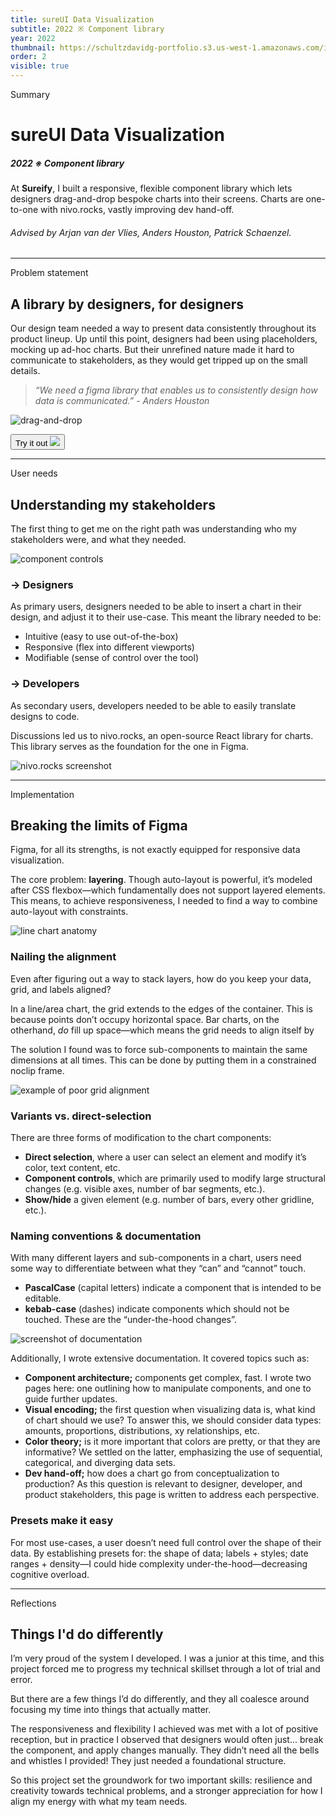 ```yaml
---
title: sureUI Data Visualization
subtitle: 2022 ※ Component library
year: 2022
thumbnail: https://schultzdavidg-portfolio.s3.us-west-1.amazonaws.com/images/dv/dv-cover.png
order: 2
visible: true
---
```


<Anchor id="summary">Summary</Anchor>
# sureUI Data Visualization
##### 2022 ※ Component library

At <strong>Sureify</strong>, I built a responsive, flexible component library which lets designers drag-and-drop bespoke charts into their screens. Charts are one-to-one with nivo.rocks, vastly improving dev hand-off.

###### Advised by Arjan van der Vlies, Anders Houston, Patrick Schaenzel.

<VideoPlayer width="600" height="400"
            videoUrl='https://firebasestorage.googleapis.com/v0/b/portfolio-95b18.appspot.com/o/casestudies%2Fdatavis%2Fvideos%2Fbarchart-demonstration.webm?alt=media&token=d46b6a27-fe9c-444c-9f89-28d3848c7d8a'
             />

---


<Anchor id="problem-statement">Problem statement</Anchor>
## A library by designers, for designers

Our design team needed a way to present data consistently throughout its product lineup. Up until this point, designers had been using placeholders, mocking up ad-hoc charts. But their unrefined nature made it hard to communicate to stakeholders, as they would get tripped up on the small details.


> *“We need a figma library that enables us to consistently design how data is communicated.”*
> *- Anders Houston*

![drag-and-drop](https://schultzdavidg-portfolio.s3.us-west-1.amazonaws.com/images/dv/dv-drag_drop.png)

<Button variant="primary" className="mb-16" asChild>
    <Link href="https://www.figma.com/community/file/1357811212711130745/sureui-data-visualization" target="_blank">
        <span className="pr-2 text-tx-button">Try it out</span>
        <img src="/iconoir/open-in-browser.svg" className="text-tx-button fill-current" />
    </Link>
</Button>


---

<Anchor id="user-needs">User needs</Anchor>
## Understanding my stakeholders

The first thing to get me on the right path was understanding who my stakeholders were, and what they needed.

![component controls](https://schultzdavidg-portfolio.s3.us-west-1.amazonaws.com/images/dv/dv-component_controls.png)


### → Designers

As primary users, designers needed to be able to insert a chart in their design, and adjust it to their use-case. This meant the library needed to be:
- Intuitive <span className="text-tx-tertiary">(easy to use out-of-the-box)</span>
- Responsive <span className="text-tx-tertiary">(flex into different viewports)</span>
- Modifiable <span className="text-tx-tertiary">(sense of control over the tool)</span>

### → Developers

As secondary users, developers needed to be able to easily translate designs to code.

Discussions led us to nivo.rocks, an open-source React library for charts. This library serves as the foundation for the one in Figma.

![nivo.rocks screenshot](https://schultzdavidg-portfolio.s3.us-west-1.amazonaws.com/images/dv/dv-nivo.png)


---


<Anchor id="implementation">Implementation</Anchor>
## Breaking the limits of Figma

Figma, for all its strengths, is not exactly equipped for responsive data visualization.

The core problem: **layering**. Though auto-layout is powerful, it’s modeled after CSS flexbox—which fundamentally does not support layered elements. This means, to achieve responsiveness, I needed to find a way to combine auto-layout with constraints.

![line chart anatomy](https://schultzdavidg-portfolio.s3.us-west-1.amazonaws.com/images/dv/dv-chart_anatomy-line.png)


### Nailing the alignment

Even after figuring out a way to stack layers, how do you keep your data, grid, and labels aligned?

In a line/area chart, the grid extends to the edges of the container. This is because points don’t occupy horizontal space. Bar charts, on the otherhand, *do* fill up space—which means the grid needs to align itself by 

The solution I found was to force sub-components to maintain the same dimensions at all times. This can be done by putting them in a constrained noclip frame.

![example of poor grid alignment](https://schultzdavidg-portfolio.s3.us-west-1.amazonaws.com/images/dv/dv-grid_alignment.png)


### Variants vs. direct-selection

There are three forms of modification to the chart components:

- **Direct selection**, where a user can select an element and modify it’s color, text content, etc.
- **Component controls**, which are primarily used to modify large structural changes (e.g. visible axes, number of bar segments, etc.).
- **Show/hide** a given element (e.g. number of bars, every other gridline, etc.).


### Naming conventions & documentation

With many different layers and sub-components in a chart, users need some way to differentiate between what they “can” and “cannot” touch.

- **PascalCase** (capital letters) indicate a component that is intended to be editable.
- **kebab-case** (dashes) indicate components which should not be touched. These are the “under-the-hood changes”.

![screenshot of documentation](https://schultzdavidg-portfolio.s3.us-west-1.amazonaws.com/images/dv/dv-docs.png)

Additionally, I wrote extensive documentation. It covered topics such as:

- **Component architecture;** components get complex, fast. I wrote two pages here: one outlining how to manipulate components, and one to guide further updates.
- **Visual encoding;** the first question when visualizing data is, what kind of chart should we use? To answer this, we should consider data types: amounts, proportions, distributions, xy relationships, etc.
- **Color theory;** is it more important that colors are pretty, or that they are informative? We settled on the latter, emphasizing the use of sequential, categorical, and diverging data sets.
- **Dev hand-off;** how does a chart go from conceptualization to production? As this question is relevant to designer, developer, and product stakeholders, this page is written to address each perspective.



### Presets make it easy

For most use-cases, a user doesn’t need full control over the shape of their data. By establishing presets for: the shape of data; labels + styles; date ranges + density—I could hide complexity under-the-hood—decreasing cognitive overload.



---

<Anchor id="reflections">Reflections</Anchor>
## Things I'd do differently

I’m very proud of the system I developed. I was a junior at this time, and this project forced me to progress my technical skillset through a lot of trial and error.

But there are a few things I’d do differently, and they all coalesce around focusing my time into things that actually matter.

The responsiveness and flexibility I achieved was met with a lot of positive reception, but in practice I observed that designers would often just... break the component, and apply changes manually. They didn’t need all the bells and whistles I provided! They just needed a foundational structure.

So this project set the groundwork for two important skills: resilience and creativity towards technical problems, and a stronger appreciation for how I align my energy with what my team needs.